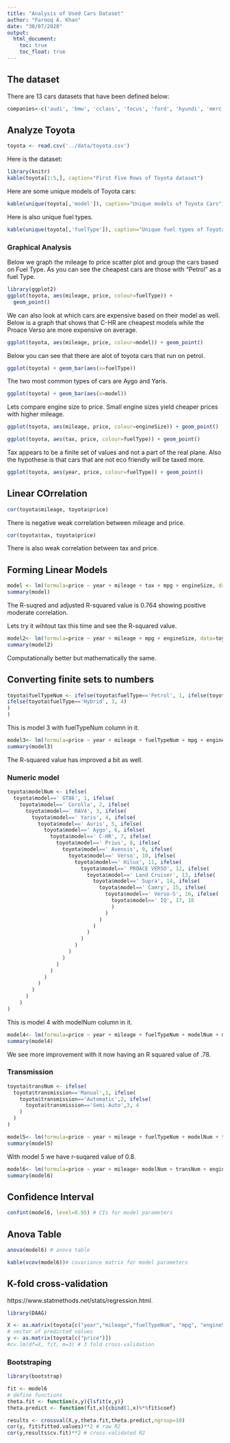 ```yaml
---
title: "Analysis of Used Cars Dataset"
author: "Farooq A. Khan"
date: "30/07/2020"
output:
  html_document:
    toc: true
    toc_float: true
---
```


## The dataset
There are 13 cars datasets that have been defined below: 

```r
companies<-c('audi', 'bmw', 'cclass', 'focus', 'ford', 'hyundi', 'merc', 'skoda', 'toyota', 'unclean cclass', 'unclean focus', 'vauxhall', 'vw')
```


## Analyze Toyota
```r
toyota <- read.csv('../data/toyota.csv')
```

Here is the dataset: 
```r
library(knitr)
kable(toyota[1:5,], caption="First Five Rows of Toyota dataset")
```

Here are some unique models of Toyota cars: 
```r
kable(unique(toyota[,'model']), caption="Unique models of Toyota Cars")
```

Here is also unique fuel types. 
```r
kable(unique(toyota[,'fuelType']), caption="Unique fuel types of Toyota Cars")
```


### Graphical Analysis
Below we graph the mileage to price scatter plot and group the cars based on Fuel Type. As you can see the cheapest cars are those with "Petrol" as a fuel Type. 
```r
library(ggplot2)
ggplot(toyota, aes(mileage, price, colour=fuelType)) + 
  geom_point()
```
We can also look at which cars are expensive based on their model as well. Below is a graph that shows that C-HR are cheapest models while the Proace Verso are more expensive on average. 
```r
ggplot(toyota, aes(mileage, price, colour=model)) + geom_point()
```

Below you can see that there are alot of toyota cars that run on petrol. 
```r
ggplot(toyota) + geom_bar(aes(x=fuelType))
```

The two most common types of cars are Aygo and Yaris.
```r
ggplot(toyota) + geom_bar(aes(x=model))
```

Lets compare engine size to price. Small engine sizes yield cheaper prices with higher mileage. 
```r
ggplot(toyota, aes(mileage, price, colour=engineSize)) + geom_point()
```

```r
ggplot(toyota, aes(tax, price, colour=fuelType)) + geom_point()
```
Tax appears to be a finite set of values and not a part of the real plane. Also the hypothese is that cars that are not eco friendly will be taxed more. 

```r
ggplot(toyota, aes(year, price, colour=fuelType)) + geom_point()
```

## Linear COrrelation
```r
cor(toyota$mileage, toyota$price)
```
There is negative weak correlation between mileage and price. 
```r
cor(toyota$tax, toyota$price)
```
There is also weak correlation between tax and price. 


## Forming Linear Models

```r
model <- lm(formula=price ~ year + mileage + tax + mpg + engineSize, data=toyota)
summary(model)
```
The R-suqred and adjusted R-squared value is 0.764 showing positive moderate correlation.

Lets try it wihtout tax this time and see the R-squared value. 
```r
model2<- lm(formula=price ~ year + mileage + mpg + engineSize, data=toyota)
summary(model2)
```
Computationally better but mathematically the same. 


## Converting finite sets to numbers
```r
toyota$fuelTypeNum <- ifelse(toyota$fuelType=='Petrol', 1, ifelse(toyota$fuelType=='Other', 2, 
ifelse(toyota$fuelType=='Hybrid', 3, 4)
)
)
```

This is model 3 with fuelTypeNum column in it. 
```r
model3<- lm(formula=price ~ year + mileage + fuelTypeNum + mpg + engineSize, data=toyota)
summary(model3)
```
The R-squared value has improved a bit as well. 

### Numeric model
```r
toyota$modelNum <- ifelse(
  toyota$model==' GT86', 1, ifelse(
    toyota$model==' Corolla', 2, ifelse(
      toyota$model==' RAV4', 3, ifelse(
        toyota$model==' Yaris', 4, ifelse(
          toyota$model==' Auris', 5, ifelse(
            toyota$model==' Aygo', 6, ifelse(
              toyota$model==' C-HR', 7, ifelse(
                toyota$model==' Prius', 8, ifelse(
                  toyota$model==' Avensis', 9, ifelse(
                    toyota$model==' Verso', 10, ifelse(
                      toyota$model==' Hilux', 11, ifelse(
                        toyota$model==' PROACE VERSO', 12, ifelse(
                          toyota$model==' Land Cruiser', 13, ifelse(
                            toyota$model==' Supra', 14, ifelse(
                              toyota$model==' Camry', 15, ifelse(
                                toyota$model==' Verso-S', 16, ifelse(
                                  toyota$model==' IQ', 17, 18 
                                  )
                                )
                              )
                            )
                          )
                        )
                      )
                    )
                  )
                )
              )
            )
          )
        )
      )
    )
)

```

This is model 4 with modelNum column in it. 
```r
model4<- lm(formula=price ~ year + mileage + fuelTypeNum + modelNum + mpg + engineSize, data=toyota)
summary(model4)
```
We see more improvement with it now having an R squared value of .78.

### Transmission

```r
toyota$transNum <- ifelse(
  toyota$transmission=='Manual',1, ifelse(
    toyota$transmission=='Automatic',2, ifelse(
      toyota$transmission=='Semi-Auto',3, 4
    )
  )
)
```

```r
model5<- lm(formula=price ~ year + mileage + fuelTypeNum + modelNum + transNum + mpg + engineSize, data=toyota)
summary(model5)
```
With model 5 we have r-suqared value of 0.8. 

```r
model6<- lm(formula=price ~ year + mileage+ modelNum + transNum + engineSize, data=toyota)
summary(model6)
```

## Confidence Interval
```r
confint(model6, level=0.95) # CIs for model parameters
```

## Anova Table

```r
anova(model6) # anova table
```

```r
kable(vcov(model6))# covariance matrix for model parameters
```

## K-fold cross-validation
https://www.statmethods.net/stats/regression.html.
```r
library(DAAG)

X <- as.matrix(toyota[c("year","mileage","fuelTypeNum", "mpg", "engineSize", "modelNum")])
# vector of predicted values
y <- as.matrix(toyota[c("price")])
#cv.lm(df=X, fit, m=3) # 3 fold cross-validation
```

### Bootstraping
```r
library(bootstrap)

fit <- model6
# define functions
theta.fit <- function(x,y){lsfit(x,y)}
theta.predict <- function(fit,x){cbind(1,x)%*%fit$coef}

results <- crossval(X,y,theta.fit,theta.predict,ngroup=10)
cor(y, fit$fitted.values)**2 # raw R2
cor(y,results$cv.fit)**2 # cross-validated R2
```

